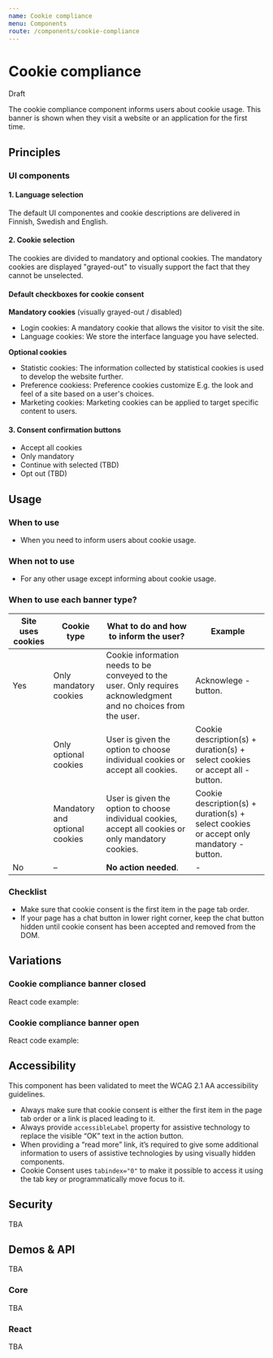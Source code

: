 ```yaml
---
name: Cookie compliance
menu: Components
route: /components/cookie-compliance
---
```




# Cookie compliance
<StatusLabel type="alert">Draft</StatusLabel>

<LargeParagraph>
  The cookie compliance component informs users about cookie usage. This banner is shown when they visit a website or an application for the first time.
</LargeParagraph>


## Principles

### UI components

#### 1. Language selection
The default UI componentes and cookie descriptions are delivered in Finnish, Swedish and English.

#### 2. Cookie selection
The cookies are divided to mandatory and optional cookies. The mandatory cookies are displayed "grayed-out" to visually support the fact that they cannot be unselected.

#### Default checkboxes for cookie consent

**Mandatory cookies** (visually grayed-out / disabled)

- Login cookies: A mandatory cookie that allows the visitor to visit the site.
- Language cookies: We store the interface language you have selected.

**Optional cookies**

- Statistic cookies: The information collected by statistical cookies is used to develop the website further.
- Preference cookiess: Preference cookies customize E.g. the look and feel of a site based on a user's choices.
- Marketing cookies: Marketing cookies can be applied to target specific content to users.

#### 3. Consent confirmation buttons
- Accept all cookies
- Only mandatory
- Continue with selected (TBD)
- Opt out (TBD)

## Usage

### When to use
 - When you need to inform users about cookie usage. 

### When not to use
 - For any other usage except informing about cookie usage.

### When to use each banner type?
| Site uses cookies              | Cookie type                    | What to do and how to inform the user?                                                                              | Example
| ------------------------------ | ------------------------------ | ------------------------------------------------------------------------------------------------------------------- | ------------------------------------------------------------------------------------- |
| Yes                            | Only mandatory cookies         | Cookie information needs to be conveyed to the user. Only requires acknowledgment and no choices from the user.     | Acknowlege -button.
|                                | Only optional cookies          | User is given the option to choose individual cookies or accept all cookies.                                        | Cookie description(s) + duration(s) + select cookies or accept all -button.
|                                | Mandatory and optional cookies | User is given the option to choose individual cookies, accept all cookies or only mandatory cookies.                | Cookie description(s) + duration(s) + select cookies or accept only mandatory -button.
| No                             | –                              | **No action needed**.                                                                                               | -


### Checklist
 - Make sure that cookie consent is the first item in the page tab order.
 - If your page has a chat button in lower right corner, keep the chat button hidden until cookie consent has been accepted and removed from the DOM.

## Variations

### Cookie compliance banner closed

React code example:

### Cookie compliance banner open

React code example:

## Accessibility

This component has been validated to meet the WCAG 2.1 AA accessibility guidelines.


- Always make sure that cookie consent is either the first item in the page tab order or a link is placed leading to it.
- Always provide `accessibleLabel` property for assistive technology to replace the visible “OK” text in the action button.
- When providing a “read more” link, it’s required to give some additional information to users of assistive technologies by using visually hidden components.
- Cookie Consent uses `tabindex="0"` to make it possible to access it using the tab key or programmatically move focus to it.

## Security

TBA

## Demos & API

TBA

### Core

TBA

### React

TBA